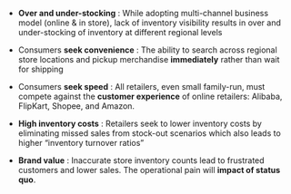 - **Over and under-stocking** : While adopting multi-channel business model (online & in store), lack of inventory visibility results in over and under-stocking of inventory at different regional levels

- Consumers **seek convenience** : The ability to search across regional store locations and pickup merchandise **immediately** rather than wait for shipping

- Consumers **seek speed** : All retailers, even small family-run, must compete against the **customer experience** of online retailers: Alibaba, FlipKart, Shopee, and Amazon.

- **High inventory costs** : Retailers seek to lower inventory costs by eliminating missed sales from stock-out scenarios which also leads to higher “inventory turnover ratios”

- **Brand value** : Inaccurate store inventory counts lead to frustrated customers and lower sales. The operational pain will **impact of status quo**.
